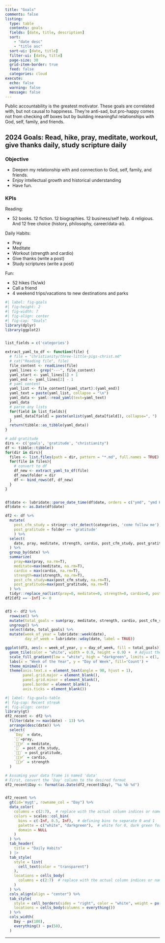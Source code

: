 ```yaml
---
title: "Goals"
comments: false
listing:
  type: table
  contents: goals
  fields: [date, title, description]
  sort: 
    - "date desc"
    - "title asc"
  sort-ui: [date, title]
  filter-ui: [date, title]
  page-size: 30
  grid-item-border: true
  feed: false
  categories: cloud
execute:
  echo: false
  warning: false
  message: false 
---
```


Public accountability is the greatest motivator. These goals are correlated with, but not causal to happiness. They're anti-sad, but pro-happy comes not from checking off boxes but by building meaningful relationships with God, self, family, and friends.

::: {.callout-tip collapse="true"}
## 2024 Goals: Read, hike, pray, meditate, workout, give thanks daily, study scripture daily

### Objective

- Deepen my relationship with and connection to God, self, family, and friends.
- Enjoy intellectual growth and historical understanding
- Have fun.

### KPIs 

Reading:

- 52 books. 12 fiction. 12 biographies. 12 business/self help. 4 religious. And 12 free choice (history, philosophy, career/data-ai).

Daily Habits:

- Pray
- Meditate
- Workout (strength and cardio)
- Give thanks (write a post)
- Study scriptures (write a post)

Fun:

- 52 hikes (1x/wk)
- Call a friend
- 4 weekend trips/vacations to new destinations and parks

:::


```r
#| label: fig-goals
#| fig-height: 2
#| fig-width: 7
#| fig-align: center
#| fig-cap: "Goals"
library(dplyr)
library(ggplot2)


list_fields = c('categories')

extract_yaml_to_df <- function(file) {
  # file = "christianity/three-little-pigs-christ.md"  
  # cat("Reading file", file)
  file_content <- readLines(file)
  yaml_lines <- grep("---", file_content)
  yaml_start <- yaml_lines[1] + 1
  yaml_end <- yaml_lines[2] - 1
  # yaml content
  yaml_list <- file_content[(yaml_start):(yaml_end)]
  yaml_text = paste(yaml_list, collapse = "\n")
  yaml_data <- yaml::read_yaml(text=yaml_text)
  yaml_data
  # parse any lists
  for(field in list_fields){
    yaml_data[field] = paste(unlist(yaml_data[field]), collapse=", ")
  }
  return(tibble::as_tibble(yaml_data))
}

# add gratitude
dirs <- c('goals', 'gratitude', "christianity")
df <- tibble::tibble()
for(dir in dirs){
  files <- list.files(path = dir, pattern = "*.md", full.names = TRUE)
  for(file in files){
    # convert to df
    df_new <- extract_yaml_to_df(file) 
    df_new$folder = dir
    df <- bind_rows(df, df_new)
  }
}


df$date <- lubridate::parse_date_time(df$date, orders = c("ymd", "ymd HMS", "ymd HM", "ymdHMS", "ymdHM")) 
df$date <- as.Date(df$date)

df2 <- df %>% 
  mutate(
    post_cfm_study = stringr::str_detect(categories, 'come follow me'),
    post_gratitude = folder == 'gratitude'
    ) %>%
  select(
    date, pray, meditate, strength, cardio, post_cfm_study, post_gratitude
  ) %>% 
  group_by(date) %>%
  summarize(
    pray=max(pray, na.rm=T), 
    meditate=max(meditate, na.rm=T), 
    cardio = max(cardio, na.rm=T), 
    strength=max(strength, na.rm=T), 
    post_cfm_study=max(post_cfm_study, na.rm=T), 
    post_gratitude=max(post_gratitude, na.rm=T)
  ) %>%
  tidyr::replace_na(list(pray=0, meditate=0, strength=0, cardio=0, post_cfm_study=0, post_gratitude=0))
df2[df2 == -Inf] <- 0


df3 <- df2 %>% 
  rowwise() %>%
  mutate(total_goals = sum(pray, meditate, strength, cardio, post_cfm_study, post_gratitude, na.rm = TRUE)) %>%
  ungroup() %>%
  select(date, total_goals) %>%
  mutate(week_of_year = lubridate::week(date),
         day_of_week = lubridate::wday(date, label = TRUE)) 

ggplot(df3, aes(x = week_of_year, y = day_of_week, fill = total_goals)) +
  geom_tile(color = "white", width = 0.9, height = 0.9) +  # Adjust these values as needed to shrink the tiles
  scale_fill_gradient(low = "white", high = "darkgreen", limits = c(1, 6)) +
  labs(x = "Week of the Year", y = "Day of Week", fill='Count') +
  theme_minimal() +
  theme(axis.text.x = element_text(angle = 90, hjust = 1),
        panel.grid.major = element_blank(),
        panel.grid.minor = element_blank(),
        panel.border = element_blank(),
        axis.ticks = element_blank())
```

```r
#| label: fig-goals-table
#| fig-cap: Recent streak
#| fig-align: center
library(gt)
df2_recent <- df2 %>% 
  filter(date >= max(date) - 13) %>%
  arrange(desc(date)) %>%
  select(
    `Day` = date,
    `🛐`=pray,
    `🧘🏼‍♂️` = meditate,
    `📖` = post_cfm_study,
    `🙏🏻` = post_gratitude,
    `🚴🏻‍♂️` = cardio,
    `🏋🏼‍♂️` = strength
  ) 

# Assuming your data frame is named 'data'
# First, convert the 'Day' column to the desired format
df2_recent$Day <- format(as.Date(df2_recent$Day), "%a %b %d")


df2_recent %>%
  gt(id='mygt', rowname_col = "Day") %>%
  data_color(
    columns = c(2:7),  # replace with the actual column indices or names
    colors = scales::col_bin(
      bins = c(-Inf, 0.5, Inf),  # defining bins to separate 0 and 1
      palette = c("white", "darkgreen"),  # white for 0, dark green for 1
      domain = NULL
    )
  ) %>%
  tab_header(
    title = "Daily Habits"
  ) |>
  tab_style(
    style = list(
      cell_text(color = "transparent")
    ),
    locations = cells_body(
      columns = c(2:7)  # replace with the actual column indices or names
    )
  ) %>%
  cols_align(align = "center") %>%
  tab_style(
    style = cell_borders(sides = "right", color = "white", weight = px(1)),
    locations = cells_body(columns = everything())
  ) %>%
  cols_width(
    Day ~ px(100),
    everything() ~ px(50),
  ) 
```

***